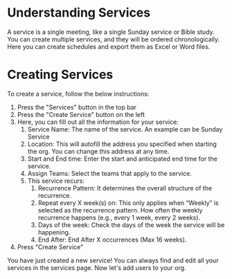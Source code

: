 # Understanding Services
A service is a single meeting, like a single Sunday service or Bible study. You can create multiple services, and they will be ordered chronologically. Here you can create schedules and export them as Excel or Word files.

# Creating Services
To create a service, follow the below instructions:

1. Press the "Services" button in the top bar
2. Press the "Create Service" button on the left
3. Here, you can fill out all the information for your service:
    1. Service Name: The name of the service. An example can be Sunday Service
    2. Location: This will autofill the address you specified when starting the org. You can change this address at any time.
    3. Start and End time: Enter the start and anticipated end time for the service.
    4. Assign Teams: Select the teams that apply to the service.
    5. This service recurs:
        1. Recurrence Pattern: It determines the overall structure of the recurrence.
        2. Repeat every X week(s) on: This only applies when “Weekly” is selected as the recurrence pattern. How often the weekly recurrence happens (e.g., every 1 week, every 2 weeks).
        3. Days of the week: Check the days of the week the service will be happening.
        4. End After: End After X occurrences (Max 16 weeks).
4. Press "Create Service"

You have just created a new service! You can always find and edit all your services in the services page. Now let's add users to your org.